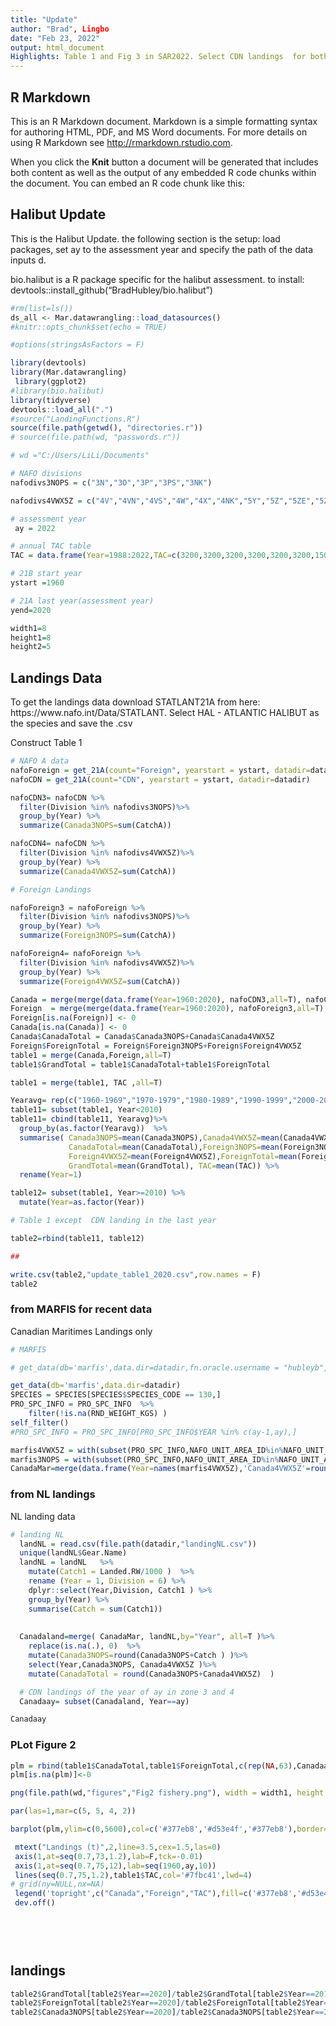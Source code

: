 ```yaml
---
title: "Update"
author: "Brad", Lingbo
date: "Feb 23, 2022"
output: html_document
Highlights: Table 1 and Fig 3 in SAR2022. Select CDN landings  for both CDN landing and international landing in NAFO A zone 5; sum of MARFIS and NL landings for CDN landings in Zone 3
---
```


## R Markdown

This is an R Markdown document. Markdown is a simple formatting syntax for authoring HTML, PDF, and MS Word documents. For more details on using R Markdown see <http://rmarkdown.rstudio.com>.

When you click the **Knit** button a document will be generated that includes both content as well as the output of any embedded R code chunks within the document. You can embed an R code chunk like this:


## Halibut Update

This is the Halibut Update. the following section is the setup: load packages, set ay to the assessment year and specify the path of the data inputs d.

bio.halibut is a R package specific for the halibut assessment. to install:
devtools::install_github("BradHubley/bio.halibut")


```r

#rm(list=ls())
ds_all <- Mar.datawrangling::load_datasources()
#knitr::opts_chunk$set(echo = TRUE)

#options(stringsAsFactors = F)

library(devtools)
library(Mar.datawrangling)
 library(ggplot2)
#library(bio.halibut)
library(tidyverse)
devtools::load_all(".")
#source("LandingFunctions.R")
source(file.path(getwd(), "directories.r"))
# source(file.path(wd, "passwords.r"))

# wd ="C:/Users/LiLi/Documents"

# NAFO divisions
nafodivs3NOPS = c("3N","3O","3P","3PS","3NK")

nafodivs4VWX5Z = c("4V","4VN","4VS","4W","4X","4NK","5Y","5Z","5ZE","5ZC")

# assessment year
 ay = 2022

# annual TAC table
TAC = data.frame(Year=1988:2022,TAC=c(3200,3200,3200,3200,3200,3200,1500,850,850,850,850,850,1000,1150,1150,1300,1300,1375,1475,1475,1475,1700,1850,1850,2128,2447,2563,2738,3149,3621,4164,4789,5507,5445,4807))

# 21B start year
ystart =1960

# 21A last year(assessment year)
yend=2020

width1=8
height1=8
height2=5
```

## Landings Data

To get the landings data download STATLANT21A from here: https://www.nafo.int/Data/STATLANT. Select HAL - ATLANTIC HALIBUT as the species and save the .csv 

Construct Table 1
```r

# NAFO A data
nafoForeign = get_21A(count="Foreign", yearstart = ystart, datadir=datadir)
nafoCDN = get_21A(count="CDN", yearstart = ystart, datadir=datadir)

nafoCDN3= nafoCDN %>%
  filter(Division %in% nafodivs3NOPS)%>%
  group_by(Year) %>%
  summarize(Canada3NOPS=sum(CatchA))

nafoCDN4= nafoCDN %>%
  filter(Division %in% nafodivs4VWX5Z)%>%
  group_by(Year) %>%
  summarize(Canada4VWX5Z=sum(CatchA))

# Foreign Landings 

nafoForeign3 = nafoForeign %>%
  filter(Division %in% nafodivs3NOPS)%>%
  group_by(Year) %>%
  summarize(Foreign3NOPS=sum(CatchA))

nafoForeign4= nafoForeign %>%
  filter(Division %in% nafodivs4VWX5Z)%>%
  group_by(Year) %>%
  summarize(Foreign4VWX5Z=sum(CatchA))

Canada = merge(merge(data.frame(Year=1960:2020), nafoCDN3,all=T), nafoCDN4,all=T)
Foreign  = merge(merge(data.frame(Year=1960:2020), nafoForeign3,all=T), nafoForeign4,all=T)
Foreign[is.na(Foreign)] <- 0
Canada[is.na(Canada)] <- 0
Canada$CanadaTotal = Canada$Canada3NOPS+Canada$Canada4VWX5Z
Foreign$ForeignTotal = Foreign$Foreign3NOPS+Foreign$Foreign4VWX5Z
table1 = merge(Canada,Foreign,all=T)
table1$GrandTotal = table1$CanadaTotal+table1$ForeignTotal

table1 = merge(table1, TAC ,all=T)

Yearavg= rep(c("1960-1969","1970-1979","1980-1989","1990-1999","2000-2009"),each=10)
table11= subset(table1, Year<2010)
table11= cbind(table11, Yearavg)%>%
  group_by(as.factor(Yearavg))  %>%
  summarise( Canada3NOPS=mean(Canada3NOPS),Canada4VWX5Z=mean(Canada4VWX5Z),
             CanadaTotal=mean(CanadaTotal),Foreign3NOPS=mean(Foreign3NOPS),
             Foreign4VWX5Z=mean(Foreign4VWX5Z),ForeignTotal=mean(ForeignTotal),
             GrandTotal=mean(GrandTotal), TAC=mean(TAC)) %>%
  rename(Year=1)

table12= subset(table1, Year>=2010) %>%
  mutate(Year=as.factor(Year))

# Table 1 except  CDN landing in the last year

table2=rbind(table11, table12)

## 

write.csv(table2,"update_table1_2020.csv",row.names = F)
table2

```

### from MARFIS for recent data

Canadian Maritimes Landings only


```r

# MARFIS

# get_data(db='marfis',data.dir=datadir,fn.oracle.username = "hubleyb", fn.oracle.password = "R4#vmxtas", fn.oracle.dsn = 'ptran',usepkg='roracle',force.extract = T)

get_data(db='marfis',data.dir=datadir)
SPECIES = SPECIES[SPECIES$SPECIES_CODE == 130,]
PRO_SPC_INFO = PRO_SPC_INFO  %>%
    filter(!is.na(RND_WEIGHT_KGS) )
self_filter()
#PRO_SPC_INFO = PRO_SPC_INFO[PRO_SPC_INFO$YEAR %in% c(ay-1,ay),]

marfis4VWX5Z = with(subset(PRO_SPC_INFO,NAFO_UNIT_AREA_ID%in%NAFO_UNIT_AREAS$AREA_ID[!grepl("3",NAFO_UNIT_AREAS$NAFO_AREA)]),tapply(RND_WEIGHT_KGS,YEAR,sum,na.rm=T))
marfis3NOPS = with(subset(PRO_SPC_INFO,NAFO_UNIT_AREA_ID%in%NAFO_UNIT_AREAS$AREA_ID[grepl("3",NAFO_UNIT_AREAS$NAFO_AREA)]),tapply(RND_WEIGHT_KGS,YEAR,sum,na.rm=T))
CanadaMar=merge(data.frame(Year=names(marfis4VWX5Z),'Canada4VWX5Z'=round(marfis4VWX5Z/1000)),data.frame(Year=names(marfis3NOPS),'Canada3NOPS'=round(marfis3NOPS/1000)),all=T)


```

### from NL landings

NL landing data
```r

# landing NL 
  landNL = read.csv(file.path(datadir,"landingNL.csv"))
  unique(landNL$Gear.Name)
  landNL = landNL   %>%
    mutate(Catch1 = Landed.RW/1000 )  %>%
    rename (Year = 1, Division = 6) %>%          
    dplyr::select(Year,Division, Catch1 ) %>%
    group_by(Year) %>%
    summarise(Catch = sum(Catch1)) 
  
  
  Canadaland=merge( CanadaMar, landNL,by="Year", all=T )%>%
    replace(is.na(.), 0)  %>%
    mutate(Canada3NOPS=round(Canada3NOPS+Catch ) )%>%
    select(Year,Canada3NOPS, Canada4VWX5Z )%>%
    mutate(CanadaTotal = round(Canada3NOPS+Canada4VWX5Z)  )

  # CDN landings of the year of ay in zone 3 and 4
  Canadaay= subset(Canadaland, Year==ay)

Canadaay
```


### PLot Figure 2

```r

plm = rbind(table1$CanadaTotal,table1$ForeignTotal,c(rep(NA,63),Canadaay$CanadaTotal))
plm[is.na(plm)]<-0

png(file.path(wd,"figures","Fig2 fishery.png"), width = width1, height = height2,units='in',pointsize=12, res=300,type='cairo')

par(las=1,mar=c(5, 5, 4, 2))

barplot(plm,ylim=c(0,5600),col=c('#377eb8','#d53e4f','#377eb8'),border=NA,density=c(NA,NA,40))

 mtext("Landings (t)",2,line=3.5,cex=1.5,las=0)
 axis(1,at=seq(0.7,73,1.2),lab=F,tck=-0.01)
 axis(1,at=seq(0.7,75,12),lab=seq(1960,ay,10))
 lines(seq(0.7,75,1.2),table1$TAC,col='#7fbc41',lwd=4)
# grid(ny=NULL,nx=NA)
 legend('topright',c("Canada","Foreign","TAC"),fill=c('#377eb8','#d53e4f',NA),col=c(NA,NA,'#7fbc41'),lwd=c(NA,NA,4),border=NA,inset=c(0.2,0.1),bg='white',box.lty=0)
 dev.off()
 
 

 
```


## landings

```r
table2$GrandTotal[table2$Year==2020]/table2$GrandTotal[table2$Year==2019]
table2$ForeignTotal[table2$Year==2020]/table2$ForeignTotal[table2$Year==2019]
table2$Canada3NOPS[table2$Year==2020]/table2$Canada3NOPS[table2$Year==2019]

```

